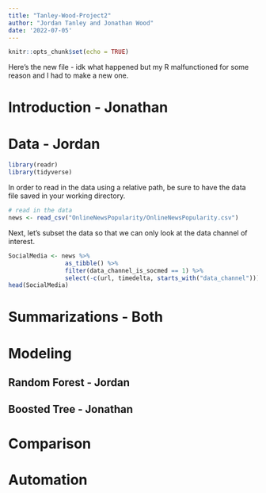 ```yaml
---
title: "Tanley-Wood-Project2"
author: "Jordan Tanley and Jonathan Wood"
date: '2022-07-05'
---
```


```r
knitr::opts_chunk$set(echo = TRUE)
```

Here's the new file - idk what happened but my R malfunctioned for some reason and I had to make a new one. 

# Introduction - Jonathan



# Data - Jordan

```r
library(readr)
library(tidyverse)
```

In order to read in the data using a relative path, be sure to have the data file saved in your working directory.  

```r
# read in the data
news <- read_csv("OnlineNewsPopularity/OnlineNewsPopularity.csv")
```

Next, let's subset the data so that we can only look at the data channel of interest.

```r
SocialMedia <- news %>% 
                as_tibble() %>% 
                filter(data_channel_is_socmed == 1) %>% 
                select(-c(url, timedelta, starts_with("data_channel")))
head(SocialMedia)
```


# Summarizations - Both



# Modeling



## Random Forest - Jordan




## Boosted Tree - Jonathan



# Comparison



# Automation






